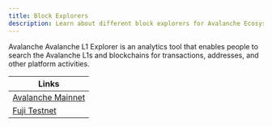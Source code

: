 ```yaml
---
title: Block Explorers
description: Learn about different block explorers for Avalanche Ecosystem.
---
```


Avalanche Avalanche L1 Explorer is an analytics tool that enables people to search the Avalanche L1s and blockchains for transactions, addresses, and other platform activities.

|Links                                                 |
|------------------------------------------------------|
|[Avalanche Mainnet](https://subnets.avax.network/)|
|[Fuji Testnet](https://subnets-test.avax.network/)|
